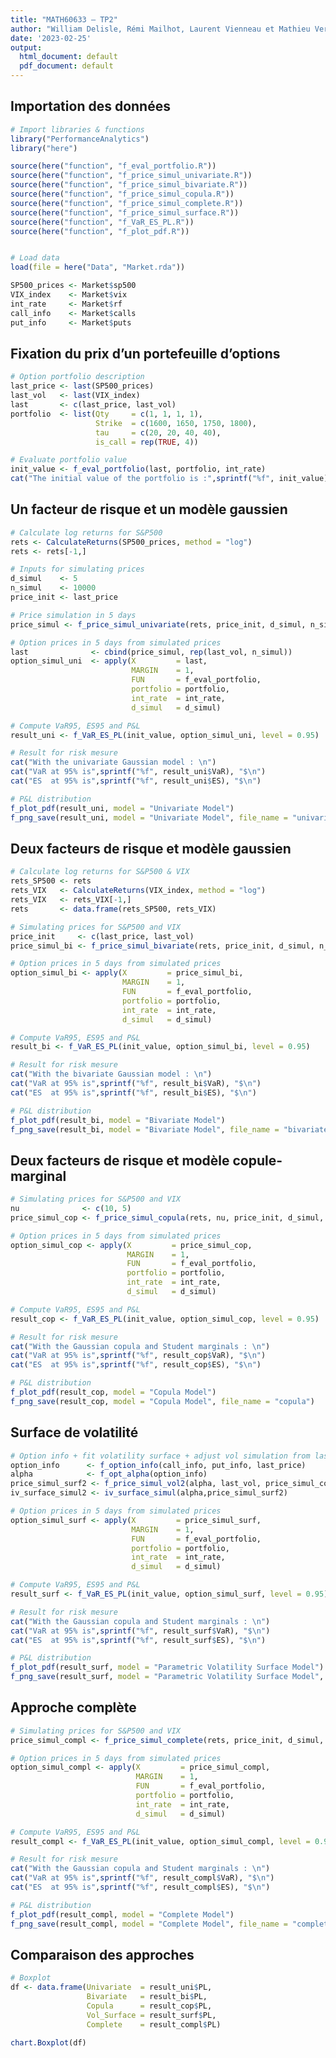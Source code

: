 ```yaml
---
title: "MATH60633 – TP2"
author: "William Delisle, Rémi Mailhot, Laurent Vienneau et Mathieu Verville"
date: '2023-02-25'
output:
  html_document: default
  pdf_document: default
---
```


## Importation des données

```r

# Import libraries & functions
library("PerformanceAnalytics")
library("here")

source(here("function", "f_eval_portfolio.R"))
source(here("function", "f_price_simul_univariate.R"))
source(here("function", "f_price_simul_bivariate.R"))
source(here("function", "f_price_simul_copula.R"))
source(here("function", "f_price_simul_complete.R"))
source(here("function", "f_price_simul_surface.R"))
source(here("function", "f_VaR_ES_PL.R"))
source(here("function", "f_plot_pdf.R"))


# Load data
load(file = here("Data", "Market.rda"))

SP500_prices <- Market$sp500  
VIX_index    <- Market$vix
int_rate     <- Market$rf
call_info    <- Market$calls
put_info     <- Market$puts
```

## Fixation du prix d'un portefeuille d'options

```r

# Option portfolio description
last_price <- last(SP500_prices)
last_vol   <- last(VIX_index)
last       <- c(last_price, last_vol)
portfolio  <- list(Qty     = c(1, 1, 1, 1),
                   Strike  = c(1600, 1650, 1750, 1800),
                   tau     = c(20, 20, 40, 40),
                   is_call = rep(TRUE, 4))

# Evaluate portfolio value
init_value <- f_eval_portfolio(last, portfolio, int_rate)
cat("The initial value of the portfolio is :",sprintf("%f", init_value), "$\n")
```

## Un facteur de risque et un modèle gaussien

```r

# Calculate log returns for S&P500
rets <- CalculateReturns(SP500_prices, method = "log")
rets <- rets[-1,]

# Inputs for simulating prices
d_simul    <- 5
n_simul    <- 10000
price_init <- last_price

# Price simulation in 5 days
price_simul <- f_price_simul_univariate(rets, price_init, d_simul, n_simul)

# Option prices in 5 days from simulated prices
last              <- cbind(price_simul, rep(last_vol, n_simul))
option_simul_uni  <- apply(X         = last, 
                           MARGIN    = 1, 
                           FUN       = f_eval_portfolio, 
                           portfolio = portfolio, 
                           int_rate  = int_rate, 
                           d_simul   = d_simul)

# Compute VaR95, ES95 and P&L
result_uni <- f_VaR_ES_PL(init_value, option_simul_uni, level = 0.95)

# Result for risk mesure
cat("With the univariate Gaussian model : \n")
cat("VaR at 95% is",sprintf("%f", result_uni$VaR), "$\n")
cat("ES  at 95% is",sprintf("%f", result_uni$ES), "$\n")
```

```r

# P&L distribution
f_plot_pdf(result_uni, model = "Univariate Model")
f_png_save(result_uni, model = "Univariate Model", file_name = "univariate_distribution")
```

## Deux facteurs de risque et modèle gaussien

```r

# Calculate log returns for S&P500 & VIX
rets_SP500 <- rets
rets_VIX   <- CalculateReturns(VIX_index, method = "log")
rets_VIX   <- rets_VIX[-1,]
rets       <- data.frame(rets_SP500, rets_VIX)

# Simulating prices for S&P500 and VIX
price_init     <- c(last_price, last_vol)
price_simul_bi <- f_price_simul_bivariate(rets, price_init, d_simul, n_simul) 

# Option prices in 5 days from simulated prices
option_simul_bi <- apply(X         = price_simul_bi, 
                         MARGIN    = 1, 
                         FUN       = f_eval_portfolio, 
                         portfolio = portfolio, 
                         int_rate  = int_rate, 
                         d_simul   = d_simul)

# Compute VaR95, ES95 and P&L
result_bi <- f_VaR_ES_PL(init_value, option_simul_bi, level = 0.95)

# Result for risk mesure
cat("With the bivariate Gaussian model : \n")
cat("VaR at 95% is",sprintf("%f", result_bi$VaR), "$\n")
cat("ES  at 95% is",sprintf("%f", result_bi$ES), "$\n")
```

```r

# P&L distribution
f_plot_pdf(result_bi, model = "Bivariate Model")
f_png_save(result_bi, model = "Bivariate Model", file_name = "bivariate_distribution")
```

## Deux facteurs de risque et modèle copule-marginal

```r

# Simulating prices for S&P500 and VIX
nu              <- c(10, 5)
price_simul_cop <- f_price_simul_copula(rets, nu, price_init, d_simul, n_simul)

# Option prices in 5 days from simulated prices
option_simul_cop <- apply(X         = price_simul_cop, 
                          MARGIN    = 1, 
                          FUN       = f_eval_portfolio, 
                          portfolio = portfolio, 
                          int_rate  = int_rate, 
                          d_simul   = d_simul)

# Compute VaR95, ES95 and P&L
result_cop <- f_VaR_ES_PL(init_value, option_simul_cop, level = 0.95)

# Result for risk mesure
cat("With the Gaussian copula and Student marginals : \n")
cat("VaR at 95% is",sprintf("%f", result_cop$VaR), "$\n")
cat("ES  at 95% is",sprintf("%f", result_cop$ES), "$\n")
```

```r

# P&L distribution
f_plot_pdf(result_cop, model = "Copula Model")
f_png_save(result_cop, model = "Copula Model", file_name = "copula")
```

## Surface de volatilité

```r

# Option info + fit volatility surface + adjust vol simulation from last method
option_info      <- f_option_info(call_info, put_info, last_price)
alpha            <- f_opt_alpha(option_info)
price_simul_surf2 <- f_price_simul_vol2(alpha, last_vol, price_simul_cop)
iv_surface_simul2 <- iv_surface_simul(alpha,price_simul_surf2)

# Option prices in 5 days from simulated prices
option_simul_surf <- apply(X         = price_simul_surf, 
                           MARGIN    = 1, 
                           FUN       = f_eval_portfolio, 
                           portfolio = portfolio, 
                           int_rate  = int_rate, 
                           d_simul   = d_simul)

# Compute VaR95, ES95 and P&L
result_surf <- f_VaR_ES_PL(init_value, option_simul_surf, level = 0.95)

# Result for risk mesure
cat("With the Gaussian copula and Student marginals : \n")
cat("VaR at 95% is",sprintf("%f", result_surf$VaR), "$\n")
cat("ES  at 95% is",sprintf("%f", result_surf$ES), "$\n")

```

```r

# P&L distribution
f_plot_pdf(result_surf, model = "Parametric Volatility Surface Model")
f_png_save(result_surf, model = "Parametric Volatility Surface Model", file_name = "vol_surface")
```

## Approche complète

```r

# Simulating prices for S&P500 and VIX
price_simul_compl <- f_price_simul_complete(rets, price_init, d_simul, n_simul)

# Option prices in 5 days from simulated prices
option_simul_compl <- apply(X         = price_simul_compl, 
                            MARGIN    = 1, 
                            FUN       = f_eval_portfolio, 
                            portfolio = portfolio, 
                            int_rate  = int_rate, 
                            d_simul   = d_simul)

# Compute VaR95, ES95 and P&L
result_compl <- f_VaR_ES_PL(init_value, option_simul_compl, level = 0.95)

# Result for risk mesure
cat("With the Gaussian copula and Student marginals : \n")
cat("VaR at 95% is",sprintf("%f", result_compl$VaR), "$\n")
cat("ES  at 95% is",sprintf("%f", result_compl$ES), "$\n")

```

```r

# P&L distribution
f_plot_pdf(result_compl, model = "Complete Model")
f_png_save(result_compl, model = "Complete Model", file_name = "complete")
```

## Comparaison des approches

```r

# Boxplot
df <- data.frame(Univariate  = result_uni$PL,
                 Bivariate   = result_bi$PL,
                 Copula      = result_cop$PL,
                 Vol_Surface = result_surf$PL,
                 Complete    = result_compl$PL)

chart.Boxplot(df)
```
